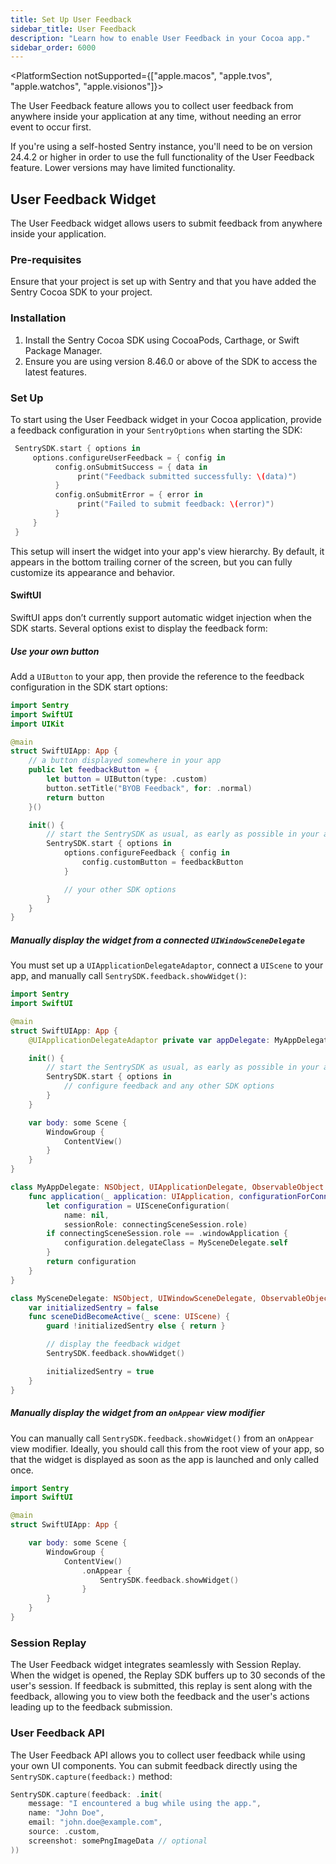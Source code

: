 ```yaml
---
title: Set Up User Feedback
sidebar_title: User Feedback
description: "Learn how to enable User Feedback in your Cocoa app."
sidebar_order: 6000
---
```


<PlatformSection notSupported={["apple.macos", "apple.tvos", "apple.watchos", "apple.visionos"]}>

The User Feedback feature allows you to collect user feedback from anywhere inside your application at any time, without needing an error event to occur first.

<Alert>
  If you're using a self-hosted Sentry instance, you'll need to be on version
  24.4.2 or higher in order to use the full functionality of the User Feedback
  feature. Lower versions may have limited functionality.
</Alert>

## User Feedback Widget

The User Feedback widget allows users to submit feedback from anywhere inside your application.

### Pre-requisites

Ensure that your project is set up with Sentry and that you have added the Sentry Cocoa SDK to your project.

### Installation

1. Install the Sentry Cocoa SDK using CocoaPods, Carthage, or Swift Package Manager.
2. Ensure you are using version 8.46.0 or above of the SDK to access the latest features.

### Set Up

To start using the User Feedback widget in your Cocoa application, provide a feedback configuration in your `SentryOptions` when starting the SDK:

```swift
 SentrySDK.start { options in
     options.configureUserFeedback = { config in
          config.onSubmitSuccess = { data in
               print("Feedback submitted successfully: \(data)")
          }
          config.onSubmitError = { error in
               print("Failed to submit feedback: \(error)")
          }
     }
 }
```

This setup will insert the widget into your app's view hierarchy. By default, it appears in the bottom trailing corner of the screen, but you can fully customize its appearance and behavior.

#### SwiftUI

SwiftUI apps don’t currently support automatic widget injection when the SDK starts. Several options exist to display the feedback form:

##### Use your own button

Add a `UIButton` to your app, then provide the reference to the feedback configuration in the SDK start options:

```swift
import Sentry
import SwiftUI
import UIKit

@main
struct SwiftUIApp: App {
    // a button displayed somewhere in your app
    public let feedbackButton = {
        let button = UIButton(type: .custom)
        button.setTitle("BYOB Feedback", for: .normal)
        return button
    }()

    init() {
        // start the SentrySDK as usual, as early as possible in your app's launch sequence
        SentrySDK.start { options in
            options.configureFeedback { config in
                config.customButton = feedbackButton
            }

            // your other SDK options
        }
    }
}
```

##### Manually display the widget from a connected `UIWindowSceneDelegate`

You must set up a `UIApplicationDelegateAdaptor`, connect a `UIScene` to your app, and manually call `SentrySDK.feedback.showWidget()`:

```swift
import Sentry
import SwiftUI

@main
struct SwiftUIApp: App {
    @UIApplicationDelegateAdaptor private var appDelegate: MyAppDelegate

    init() {
        // start the SentrySDK as usual, as early as possible in your app's launch sequence
        SentrySDK.start { options in
            // configure feedback and any other SDK options
        }
    }

    var body: some Scene {
        WindowGroup {
            ContentView()
        }
    }
}

class MyAppDelegate: NSObject, UIApplicationDelegate, ObservableObject {
    func application(_ application: UIApplication, configurationForConnecting connectingSceneSession: UISceneSession, options: UIScene.ConnectionOptions) -> UISceneConfiguration {
        let configuration = UISceneConfiguration(
            name: nil,
            sessionRole: connectingSceneSession.role)
        if connectingSceneSession.role == .windowApplication {
            configuration.delegateClass = MySceneDelegate.self
        }
        return configuration
    }
}

class MySceneDelegate: NSObject, UIWindowSceneDelegate, ObservableObject {
    var initializedSentry = false
    func sceneDidBecomeActive(_ scene: UIScene) {
        guard !initializedSentry else { return }

        // display the feedback widget
        SentrySDK.feedback.showWidget()

        initializedSentry = true
    }
}
```

##### Manually display the widget from an `onAppear` view modifier

You can manually call `SentrySDK.feedback.showWidget()` from an `onAppear` view modifier. Ideally, you should call this from the root view of your app, so that the widget is displayed as soon as the app is launched and only called once.

```swift
import Sentry
import SwiftUI

@main
struct SwiftUIApp: App {

    var body: some Scene {
        WindowGroup {
            ContentView()
                .onAppear {
                    SentrySDK.feedback.showWidget()
                }
        }
    }
}
```

### Session Replay

The User Feedback widget integrates seamlessly with Session Replay. When the widget is opened, the Replay SDK buffers up to 30 seconds of the user's session. If feedback is submitted, this replay is sent along with the feedback, allowing you to view both the feedback and the user's actions leading up to the feedback submission.

</PlatformSection>

### User Feedback API

The User Feedback API allows you to collect user feedback while using your own UI components. You can submit feedback directly using the `SentrySDK.capture(feedback:)` method:

```swift
SentrySDK.capture(feedback: .init(
    message: "I encountered a bug while using the app.",
    name: "John Doe",
    email: "john.doe@example.com",
    source: .custom,
    screenshot: somePngImageData // optional
))
```
